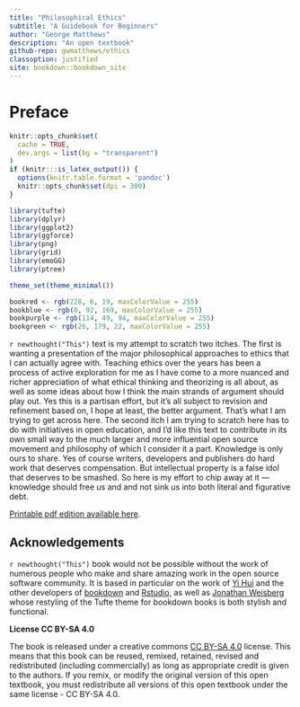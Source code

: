 ```yaml
--- 
title: "Philosophical Ethics"
subtitle: "A Guidebook for Beginners"
author: "George Matthews"
description: "An open textbook"
github-repo: gwmatthews/ethics
classoption: justified
site: bookdown::bookdown_site
---
```


# Preface {-}

```r
knitr::opts_chunk$set(
  cache = TRUE,
  dev.args = list(bg = "transparent")
)
if (knitr:::is_latex_output()) {
  options(knitr.table.format = 'pandoc')
  knitr::opts_chunk$set(dpi = 300)
}

library(tufte)
library(dplyr)
library(ggplot2)
library(ggforce)
library(png)
library(grid)
library(emoGG)
library(ptree)

theme_set(theme_minimal())

bookred <- rgb(228, 6, 19, maxColorValue = 255)
bookblue <- rgb(0, 92, 169, maxColorValue = 255)
bookpurple <- rgb(114, 49, 94, maxColorValue = 255)
bookgreen <- rgb(26, 179, 22, maxColorValue = 255)
```


`r newthought("This")` text is my attempt to scratch two itches. The first is wanting a presentation of the major philosophical approaches to ethics that I can actually agree with. Teaching ethics over the years has been a process of active exploration for me as I have come to a more nuanced and richer appreciation of what ethical thinking and theorizing is all about, as well as some ideas about how I think the main strands of argument should play out. Yes this is a partisan effort, but it’s all subject to revision and refinement based on, I hope at least, the better argument. That’s what I am trying to get across here. The second itch I am trying to scratch here has to do with initiatives in open education, and I’d like this text to contribute in its own small way to the much larger and more influential open source movement and philosophy of which I consider it a part. Knowledge is only ours to share. Yes of course writers, developers and publishers do hard work that deserves compensation. But intellectual property is a false idol that deserves to be smashed. So here is my effort to chip away at it — knowledge should free us and and not sink us into both literal and figurative debt.

[Printable pdf edition available here](https://github.com/gwmatthews/ethics/raw/master/docs/_main.pdf).

## Acknowledgements {-}

`r newthought("This")` book would not be possible without the work of numerous people who make and share amazing work in the open source software community. It is based in particular on the work of [Yi Hui](https://github.com/yihui) and the other developers of [bookdown](https://github.com/rstudio/bookdown) and [Rstudio](https://rstudio.com/products/rstudio/), as well as [Jonathan Weisberg](https://github.com/jweisber) whose restyling of the Tufte theme for bookdown books is both stylish and functional. 

**License CC BY-SA 4.0**

The book is released under a creative commons [CC BY-SA 4.0](https://creativecommons.org/licenses/by-sa/4.0/) license. This means that this book can be reused, remixed, retained, revised and redistributed (including commercially) as long as appropriate credit is given to the authors. If you remix, or modify the original version of this open textbook, you must redistribute all versions of this open textbook under the same license - CC BY-SA 4.0.



